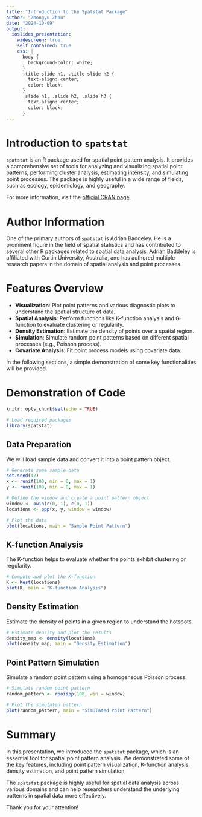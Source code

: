 ```yaml
---
title: "Introduction to the Spatstat Package"
author: "Zhongyu Zhou"
date: "2024-10-09"
output:
  ioslides_presentation:
    widescreen: true
    self_contained: true
    css: |
      body {
        background-color: white;
      }
      .title-slide h1, .title-slide h2 {
        text-align: center;
        color: black;
      }
      .slide h1, .slide h2, .slide h3 {
        text-align: center;
        color: black;
      }
---
```

# Introduction to `spatstat`

`spatstat` is an R package used for spatial point pattern analysis. It provides a comprehensive set of tools for analyzing and visualizing spatial point patterns, performing cluster analysis, estimating intensity, and simulating point processes. The package is highly useful in a wide range of fields, such as ecology, epidemiology, and geography.

For more information, visit the [official CRAN page](https://cran.r-project.org/web/packages/spatstat/index.html).

# Author Information

One of the primary authors of `spatstat` is Adrian Baddeley. He is a prominent figure in the field of spatial statistics and has contributed to several other R packages related to spatial data analysis. Adrian Baddeley is affiliated with Curtin University, Australia, and has authored multiple research papers in the domain of spatial analysis and point processes.

# Features Overview

- **Visualization**: Plot point patterns and various diagnostic plots to understand the spatial structure of data.
- **Spatial Analysis**: Perform functions like K-function analysis and G-function to evaluate clustering or regularity.
- **Density Estimation**: Estimate the density of points over a spatial region.
- **Simulation**: Simulate random point patterns based on different spatial processes (e.g., Poisson process).
- **Covariate Analysis**: Fit point process models using covariate data.

In the following sections, a simple demonstration of some key functionalities will be provided.

# Demonstration of Code

```r
knitr::opts_chunk$set(echo = TRUE)
```

```r
# Load required packages
library(spatstat)
```

## Data Preparation

We will load sample data and convert it into a point pattern object.

```r
# Generate some sample data
set.seed(42)
x <- runif(100, min = 0, max = 1)
y <- runif(100, min = 0, max = 1)

# Define the window and create a point pattern object
window <- owin(c(0, 1), c(0, 1))
locations <- ppp(x, y, window = window)

# Plot the data
plot(locations, main = "Sample Point Pattern")
```

## K-function Analysis

The K-function helps to evaluate whether the points exhibit clustering or regularity.

```r
# Compute and plot the K-function
K <- Kest(locations)
plot(K, main = "K-function Analysis")
```

## Density Estimation

Estimate the density of points in a given region to understand the hotspots.

```r
# Estimate density and plot the results
density_map <- density(locations)
plot(density_map, main = "Density Estimation")
```

## Point Pattern Simulation

Simulate a random point pattern using a homogeneous Poisson process.

```r
# Simulate random point pattern
random_pattern <- rpoispp(100, win = window)

# Plot the simulated pattern
plot(random_pattern, main = "Simulated Point Pattern")
```

# Summary

In this presentation, we introduced the `spatstat` package, which is an essential tool for spatial point pattern analysis. We demonstrated some of the key features, including point pattern visualization, K-function analysis, density estimation, and point pattern simulation.

The `spatstat` package is highly useful for spatial data analysis across various domains and can help researchers understand the underlying patterns in spatial data more effectively.

Thank you for your attention!